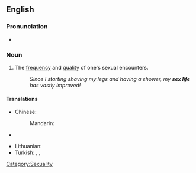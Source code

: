 ==English==

===Pronunciation===
* {{IPA|/ˈsɛksˌɫaɪf/}}

===Noun===
{{en-noun|sg=[[sex]] [[life]]|sex lives}}

# {{set phrase}} The [[frequency]] and [[quality]] of one's sexual encounters.
#: ''Since I starting shaving my legs and having a shower, my '''sex life''' has vastly improved!''

====Translations====
{{trans-top|frequency and quality of one's sexual encounters}}
* Chinese:
*: Mandarin: {{t|zh|性生活|tr=xìngshēnghuó|sc=Hani}}
* {{trreq|Finnish}}
{{trans-mid}}
* Lithuanian: {{t-|lt|lytinis gyvenimas|m|xs=Lithuanian}}
* Turkish: {{t|tr|cinsel yaşam}},  {{t|tr|cinsel hayat}},  {{t|tr|seks hayatı}}
{{trans-bottom}}

[[Category:Sexuality]]
